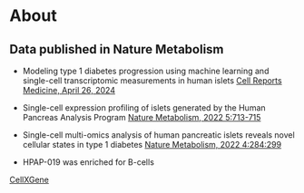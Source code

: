 # About {.unnumbered}

::: {.callout-note appearance="simple"}

## Data published in Nature Metabolism

- Modeling type 1 diabetes progression using machine learning and single-cell transcriptomic measurements in human islets [Cell Reports Medicine, April 26, 2024](https://www.cell.com/cell-reports-medicine/fulltext/S2666-3791(24)00204-0)

- Single-cell expression profiling of islets generated by the Human Pancreas Analysis Program [Nature Metabolism, 2022 5:713-715](https://www.nature.com/articles/s42255-022-00531-x)

- Single-cell multi-omics analysis of human pancreatic islets reveals novel cellular states in type 1 diabetes [Nature Metabolism, 2022 4:284:299](https://www.nature.com/articles/s42255-022-00531-x)

- HPAP-019 was enriched for B-cells

[CellXGene](https://cellxgene.cziscience.com/e/37b21763-7f0f-41ae-9001-60bad6e2841d.cxg/)

:::
